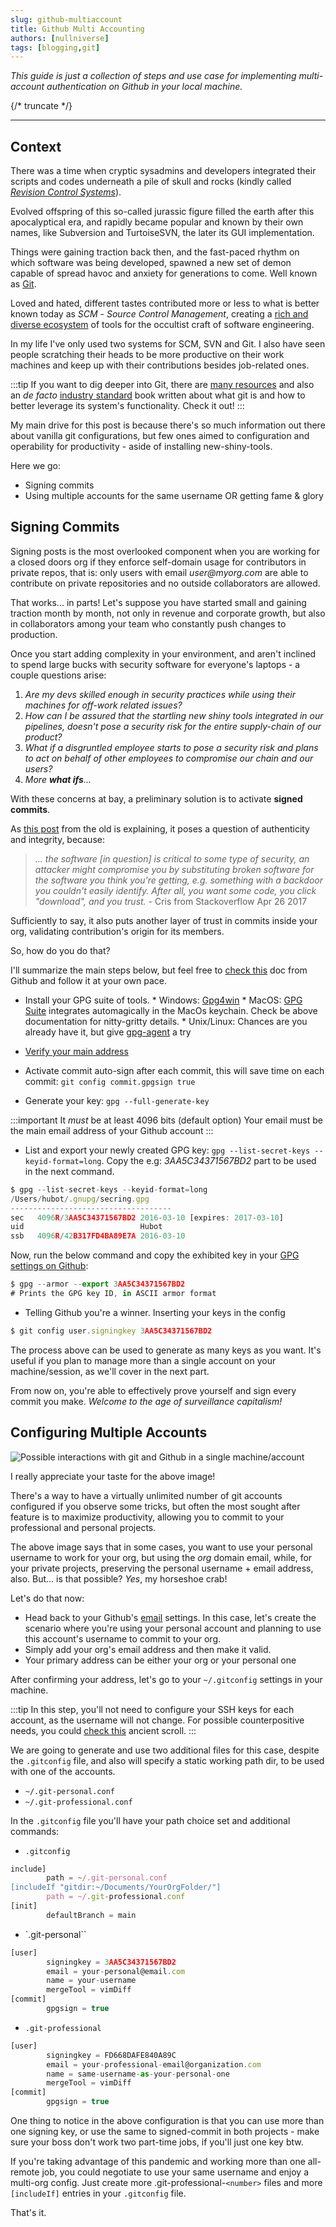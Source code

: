 ```yaml
---
slug: github-multiaccount
title: Github Multi Accounting
authors: [nullniverse]
tags: [blogging,git]
---
```


_This guide is just a collection of steps and use case for implementing multi-account authentication on Github in your local machine._

{/* truncate */}

---

## Context

There was a time when cryptic sysadmins and developers integrated their scripts and codes underneath a pile of skull and rocks (kindly called [_Revision Control Systems_](https://en.wikipedia.org/wiki/Revision_Control_System)). 

Evolved offspring of this so-called jurassic figure filled the earth after this apocalyptical era, and rapidly became popular and known by their own names, like Subversion and TurtoiseSVN, the later its GUI implementation.

 Things were gaining traction back then, and the fast-paced rhythm on which software was being developed, spawned a new set of demon capable of spread havoc and anxiety for generations to come. Well known as [Git](https://tortoisesvn.net). 

Loved and hated, different tastes contributed more or less to what is better known today as _SCM_ - _Source Control Management_, creating a [rich and diverse ecosystem](https://en.wikipedia.org/wiki/Comparison_of_version-control_software) of tools for the occultist craft of software engineering.

In my life I've only used two systems for SCM, SVN and Git. I also have seen people scratching their heads to be more productive on their work machines and keep up with their contributions besides job-related ones. 

:::tip
If you want to dig deeper into Git, there are [many resources](https://github.com/dictcp/awesome-git) and also an _de facto_ [industry standard](https://git-scm.com/book/en/v2) book written about what git is and how to better leverage its system's functionality. Check it out!
:::

My main drive for this post is because there's so much information out there about vanilla git configurations, but few ones aimed to configuration and operability for productivity - aside of installing new-shiny-tools. 

Here we go: 

* Signing commits
* Using multiple accounts for the same username OR getting fame & glory

## Signing Commits

Signing posts is the most overlooked component when you are working for a closed doors org if they enforce self-domain usage for contributors in private repos, that is: only users with email _user@myorg.com_ are able to contribute on private repositories and no outside collaborators are allowed. 

That works... in parts! Let's suppose you have started small and gaining traction month by month, not only in revenue and corporate growth, but also in collaborators among your team who constantly push changes to production.

Once you start adding complexity in your environment, and aren't inclined to spend large bucks with security software for everyone's laptops - a couple questions arise:


1. _Are my devs skilled enough in security practices while using their machines for off-work related issues?_
2. _How can I be assured that the startling new shiny tools integrated in our pipelines, doesn't pose a security risk for the entire supply-chain of our product?_
3. _What if a disgruntled employee starts to pose a security risk and plans to act on behalf of other employees to compromise our chain and our users?_
4. _More **what ifs**..._

With these concerns at bay, a preliminary solution is to activate **signed commits**. 

As [this post](https://stackoverflow.com/a/43623702) from the old is explaining, it poses a question of authenticity and integrity, because:

>_... the software [in question] is critical to some type of security, an attacker might compromise you by substituting broken software for the software you think you're getting, e.g. something with a backdoor you couldn't easily identify. After all, you want some code, you click "download", and you trust._ - Cris from Stackoverflow Apr 26 2017

Sufficiently to say, it also puts another layer of trust in commits inside your org, validating contribution's origin for its members. 

So, how do you do that? 

I'll summarize the main steps below, but feel free to [check this](https://docs.github.com/en/authentication/managing-commit-signature-verification/about-commit-signature-verification#gpg-commit-signature-verification) doc from Github and follow it at your own pace.

 * Install your GPG suite of tools.
        * Windows: [Gpg4win](https://www.gpg4win.org/)
        * MacOS: [GPG Suite](https://gpgtools.org/) integrates automagically in the MacOs keychain. Check be above documentation for nitty-gritty details.
        * Unix/Linux: Chances are you already have it, but give [gpg-agent](http://linux.die.net/man/1/gpg-agent) a try
 * [Verify your main address](https://docs.github.com/pt/enterprise-cloud@latest/get-started/signing-up-for-github/verifying-your-email-address)
 * Activate commit auto-sign after each commit, this will save time on each commit: `git config commit.gpgsign true`

 * Generate your key: `gpg --full-generate-key`

:::important
It *must* be at least 4096 bits (default option)
Your email must be the main email address of your Github account
:::

 * List and export your newly created GPG key: `gpg --list-secret-keys --keyid-format=long`. Copy the e.g: _3AA5C34371567BD2_ part to be used in the next command.

```jsx title="List your secret key"
$ gpg --list-secret-keys --keyid-format=long
/Users/hubot/.gnupg/secring.gpg
------------------------------------
sec   4096R/3AA5C34371567BD2 2016-03-10 [expires: 2017-03-10]
uid                          Hubot
ssb   4096R/42B317FD4BA89E7A 2016-03-10
```

Now, run the below command and copy the exhibited key in your [GPG settings on Github](https://docs.github.com/pt/github-ae@latest/authentication/managing-commit-signature-verification/adding-a-new-gpg-key-to-your-github-account):


```jsx title="Copy your GPG key"
$ gpg --armor --export 3AA5C34371567BD2
# Prints the GPG key ID, in ASCII armor format
```

 * Telling Github you're a winner. Inserting your keys in the config

```jsx title="Configuring Git with your signing key"
$ git config user.signingkey 3AA5C34371567BD2
```

The process above can be used to generate as many keys as you want. It's useful if you plan to manage more than a single account on your machine/session, as we'll cover in the next part.

From now on, you're able to effectively prove yourself and sign every commit you make. _Welcome to the age of surveillance capitalism!_

## Configuring Multiple Accounts

![Possible interactions with git and Github in a single machine/account](./account-scheme.png)

I really appreciate your taste for the above image!

There's a way to have a virtually unlimited number of git accounts configured if you observe some tricks, but often the most sought after feature is to maximize productivity, allowing you to commit to your professional and personal projects. 


The above image says that in some cases, you want to use your personal username to work for your org, but using the _org_ domain email, while, for your private projects, preserving the personal username + email address, also. But... is that possible? *Yes*, my horseshoe crab!


Let's do that now:

 * Head back to your Github's [email](https://github.com/settings/emails) settings. In this case, let's create the scenario where you're using your personal account and planning to use this account's username to commit to your org.
 * Simply add your org's email address and then make it valid. 
 * Your primary address can be either your org or your personal one

After confirming your address, let's go to your `~/.gitconfig` settings in your machine.

:::tip
In this step, you'll not need to configure your SSH keys for each account, as the username will not change. For possible counterpositive needs, you could [check this](https://stackoverflow.com/questions/3860112/multiple-github-accounts-on-the-same-computer) ancient scroll.
:::

We are going to generate and use two additional files for this case, despite the `.gitconfig` file, and also will specify a static working path dir, to be used with one of the accounts. 

* `~/.git-personal.conf`
* `~/.git-professional.conf`

In the `.gitconfig` file you'll have your path choice set and additional commands:

* `.gitconfig` 
```jsx title="Configuring the path in .gitconfig file" showLineNumbers
include]
        path = ~/.git-personal.conf
[includeIf "gitdir:~/Documents/YourOrgFolder/"]
        path = ~/.git-professional.conf
[init]
        defaultBranch = main
```

* `.git-personal``
```jsx title="Configuring your personal .gitconfig file" showLineNumbers
[user]
        signingkey = 3AA5C34371567BD2
        email = your-personal@email.com
        name = your-username
        mergeTool = vimDiff
[commit]
        gpgsign = true
```

* `.git-professional`
```jsx title="Configuring your professional .gitconfig file" showLineNumbers
[user]
        signingkey = FD668DAFE840A89C
        email = your-professional-email@organization.com
        name = same-username-as-your-personal-one
        mergeTool = vimDiff
[commit]
        gpgsign = true
```

One thing to notice in the above configuration is that you can use more than one signing key, or use the same to signed-commit in both projects - make sure your boss don't work two part-time jobs, if you'll just one key btw. 

If you're taking advantage of this pandemic and working more than one all-remote job, you could negotiate to use your same username and enjoy a multi-org config. Just create more .git-professional-`<number>` files and more `[includeIf]` entries in your `.gitconfig` file.

That's it.
